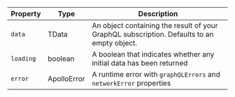 | Property  | Type | Description |
| - | - | - |
| `data` | TData | An object containing the result of your GraphQL subscription. Defaults to an empty object. |
| `loading` | boolean | A boolean that indicates whether any initial data has been returned |
| `error` | ApolloError | A runtime error with `graphQLErrors` and `networkError` properties |
